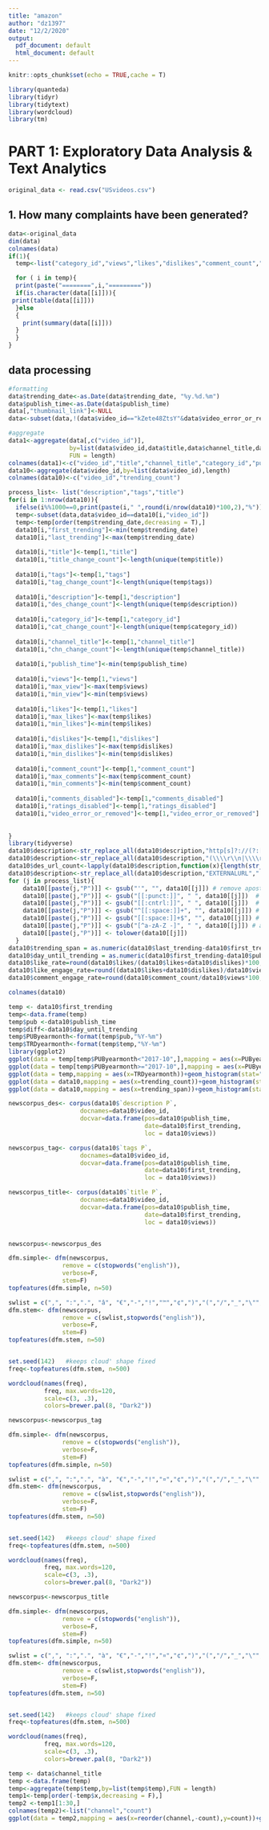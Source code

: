 ```yaml
---
title: "amazon"
author: "dz1397"
date: "12/2/2020"
output:
  pdf_document: default
  html_document: default
---
```


```r
knitr::opts_chunk$set(echo = TRUE,cache = T)
```


```r
library(quanteda)
library(tidyr)
library(tidytext)
library(wordcloud)
library(tm)
```



# PART 1: Exploratory Data Analysis & Text Analytics

```r
original_data <- read.csv("USvideos.csv")
```

## 1. How many complaints have been generated?

```r
data<-original_data
dim(data)
colnames(data)
if(1){
  temp<-list("category_id","views","likes","dislikes","comment_count","comments_disabled","ratings_disabled","video_error_or_removed")

  for ( i in temp){
  print(paste("========",i,"========="))
  if(is.character(data[[i]])){
 print(table(data[[i]]))
  }else
  {
    print(summary(data[[i]]))
  }
  }
}


```

## data processing

```r
#formatting
data$trending_date<-as.Date(data$trending_date, "%y.%d.%m")
data$publish_time<-as.Date(data$publish_time)
data[,"thumbnail_link"]<-NULL
data<-subset(data,!(data$video_id=="kZete48ZtsY"&data$video_error_or_removed=="True"))

#aggregate
data1<-aggregate(data[,c("video_id")],
                 by=list(data$video_id,data$title,data$channel_title,data$category_id,data$publish_time,data$tags,data$comments_disabled,data$ratings_disabled,data$video_error_or_removed,data$description,data$channel_title),
                 FUN = length)
colnames(data1)<-c("video_id","title","channel_title","category_id","publish_time","tags","comments_disabled","ratings_disabled","video_error_or_removed","description","channel_title","count")
data10<-aggregate(data$video_id,by=list(data$video_id),length)
colnames(data10)<-c("video_id","trending_count")

process_list<- list("description","tags","title")
for(i in 1:nrow(data10)){
  ifelse(i%%1000==0,print(paste(i," ",round(i/nrow(data10)*100,2),"%")),0)
  temp<-subset(data,data$video_id==data10[i,"video_id"])
  temp<-temp[order(temp$trending_date,decreasing = T),]
  data10[i,"first_trending"]<-min(temp$trending_date)
  data10[i,"last_trending"]<-max(temp$trending_date)
  
  data10[i,"title"]<-temp[1,"title"]
  data10[i,"title_change_count"]<-length(unique(temp$title))
  
  data10[i,"tags"]<-temp[1,"tags"]
  data10[i,"tag_change_count"]<-length(unique(temp$tags))
  
  data10[i,"description"]<-temp[1,"description"]
  data10[i,"des_change_count"]<-length(unique(temp$description))
  
  data10[i,"category_id"]<-temp[1,"category_id"]
  data10[i,"cat_change_count"]<-length(unique(temp$category_id))
  
  data10[i,"channel_title"]<-temp[1,"channel_title"]
  data10[i,"chn_change_count"]<-length(unique(temp$channel_title))
  
  data10[i,"publish_time"]<-min(temp$publish_time)
  
  data10[i,"views"]<-temp[1,"views"]
  data10[i,"max_view"]<-max(temp$views)
  data10[i,"min_view"]<-min(temp$views)
  
  data10[i,"likes"]<-temp[1,"likes"]
  data10[i,"max_likes"]<-max(temp$likes)
  data10[i,"min_likes"]<-min(temp$likes)
  
  data10[i,"dislikes"]<-temp[1,"dislikes"]
  data10[i,"max_dislikes"]<-max(temp$dislikes)
  data10[i,"min_dislikes"]<-min(temp$dislikes)
  
  data10[i,"comment_count"]<-temp[1,"comment_count"]
  data10[i,"max_comments"]<-max(temp$comment_count)
  data10[i,"min_comments"]<-min(temp$comment_count)
  
  data10[i,"comments_disabled"]<-temp[1,"comments_disabled"]
  data10[i,"ratings_disabled"]<-temp[1,"ratings_disabled"]
  data10[i,"video_error_or_removed"]<-temp[1,"video_error_or_removed"]
  
  
}
library(tidyverse)
data10$description<-str_replace_all(data10$description,"http[s]?://(?:[a-zA-Z]|[0-9]|[$-_@.&+]|[!*\\(\\),]|(?:%[0-9a-fA-F][0-9a-fA-F]))+","EXTERNALURL ")
data10$description<-str_replace_all(data10$description,"(\\\\r\\n|\\\\r|\\\\n)"," ")
data10$des_url_count<-lapply(data10$description,function(x){length(str_extract_all(x,"EXTERNALURL")[[1]])})
data10$description<-str_replace_all(data10$description,"EXTERNALURL"," ")
for (j in process_list){
    data10[[paste(j,"P")]] <- gsub("'", "", data10[[j]]) # remove apostrophes
    data10[[paste(j,"P")]] <- gsub("[[:punct:]]", " ", data10[[j]])  # replace punctuation with space
    data10[[paste(j,"P")]] <- gsub("[[:cntrl:]]", " ", data10[[j]])  # replace control characters with space
    data10[[paste(j,"P")]] <- gsub("^[[:space:]]+", "", data10[[j]]) # remove whitespace at beginning of documents
    data10[[paste(j,"P")]] <- gsub("[[:space:]]+$", "", data10[[j]]) # remove whitespace at end of documents
    data10[[paste(j,"P")]] <- gsub("[^a-zA-Z -]", " ", data10[[j]]) # allows only letters
    data10[[paste(j,"P")]] <- tolower(data10[[j]]) 
  }
data10$trending_span = as.numeric(data10$last_trending-data10$first_trending)
data10$day_until_trending = as.numeric(data10$first_trending-data10$publish_time)
data10$like_rate=round(data10$likes/(data10$likes+data10$dislikes)*100,2)
data10$like_engage_rate=round((data10$likes+data10$dislikes)/data10$views*100,2)
data10$comment_engage_rate=round(data10$comment_count/data10$views*100,2)
```



```r
colnames(data10)
```




```r
temp <- data10$first_trending
temp<-data.frame(temp)
temp$pub <-data10$publish_time
temp$diff<-data10$day_until_trending
temp$PUByearmonth<-format(temp$pub,"%Y-%m")
temp$TRDyearmonth<-format(temp$temp,"%Y-%m")
library(ggplot2)
ggplot(data = temp[temp$PUByearmonth<"2017-10",],mapping = aes(x=PUByearmonth))+geom_histogram(stat="count")+ theme(axis.text.x = element_text(angle = 90, hjust = 1))+ggtitle("first publish date (before 2017-10)")
ggplot(data = temp[temp$PUByearmonth>="2017-10",],mapping = aes(x=PUByearmonth))+geom_histogram(stat="count")+ theme(axis.text.x = element_text(angle = 90, hjust = 1))+ggtitle("first publish date (after 2017-10)(included)")
ggplot(data = temp,mapping = aes(x=TRDyearmonth))+geom_histogram(stat="count")+ theme(axis.text.x = element_text(angle = 90, hjust = 1))+ggtitle("first trending date")
ggplot(data = data10,mapping = aes(x=trending_count))+geom_histogram(stat="count")+ theme(axis.text.x = element_text(angle = 90, hjust = 1))+ggtitle("how many times on trending")
ggplot(data = data10,mapping = aes(x=trending_span))+geom_histogram(stat="count")+ theme(axis.text.x = element_text(angle = 90, hjust = 1))+ggtitle("how many days between first and last trending")
```




```r

newscorpus_des<- corpus(data10$`description P`,
                    docnames=data10$video_id,
                    docvar=data.frame(pos=data10$publish_time,
                                      date=data10$first_trending,
                                      loc = data10$views))

newscorpus_tag<- corpus(data10$`tags P`,
                    docnames=data10$video_id,
                    docvar=data.frame(pos=data10$publish_time,
                                      date=data10$first_trending,
                                      loc = data10$views))

newscorpus_title<- corpus(data10$`title P`,
                    docnames=data10$video_id,
                    docvar=data.frame(pos=data10$publish_time,
                                      date=data10$first_trending,
                                      loc = data10$views))



```



```r
newscorpus<-newscorpus_des

dfm.simple<- dfm(newscorpus, 
               remove = c(stopwords("english")), 
               verbose=F, 
               stem=F)
topfeatures(dfm.simple, n=50)

swlist = c(",", ":",".", "â", "€","-","!","™","¢",")","(","/","_","\"","s","?","º","\'","|","&","»","ë","ì","t","can","˜","¸","+","ð","ðÿ","¶","¡","linebreak","„","âž","°")
dfm.stem<- dfm(newscorpus, 
               remove = c(swlist,stopwords("english")), 
               verbose=F, 
               stem=F)
topfeatures(dfm.stem, n=50)


set.seed(142)   #keeps cloud' shape fixed
freq<-topfeatures(dfm.stem, n=500)

wordcloud(names(freq), 
          freq, max.words=120, 
          scale=c(3, .3), 
          colors=brewer.pal(8, "Dark2"))
```


```r
newscorpus<-newscorpus_tag

dfm.simple<- dfm(newscorpus, 
               remove = c(stopwords("english")), 
               verbose=F, 
               stem=F)
topfeatures(dfm.simple, n=50)

swlist = c("‚", ":",".", "à", "€","-","!","¤","¢",")","(","/","_","\"","s","?","º","\'","|","&","»","ë","ì","t","can","˜","¸","+","¥","=","¶","¡","linebreak","„","âž","°")
dfm.stem<- dfm(newscorpus, 
               remove = c(swlist,stopwords("english")), 
               verbose=F, 
               stem=F)
topfeatures(dfm.stem, n=50)


set.seed(142)   #keeps cloud' shape fixed
freq<-topfeatures(dfm.stem, n=500)

wordcloud(names(freq), 
          freq, max.words=120, 
          scale=c(3, .3), 
          colors=brewer.pal(8, "Dark2"))
```


```r
newscorpus<-newscorpus_title

dfm.simple<- dfm(newscorpus, 
               remove = c(stopwords("english")), 
               verbose=F, 
               stem=F)
topfeatures(dfm.simple, n=50)

swlist = c(",", ":",".", "à", "€","-","!","¤","¢",")","(","/","_","\"","ë","?","º","\'","|","&","[","]","ì","ðÿ","™","˜","¸","+","¥","=","¶","¡","â","„","©","$")
dfm.stem<- dfm(newscorpus, 
               remove = c(swlist,stopwords("english")), 
               verbose=F, 
               stem=F)
topfeatures(dfm.stem, n=50)


set.seed(142)   #keeps cloud' shape fixed
freq<-topfeatures(dfm.stem, n=500)

wordcloud(names(freq), 
          freq, max.words=120, 
          scale=c(3, .3), 
          colors=brewer.pal(8, "Dark2"))
```



```r
temp <- data$channel_title
temp <-data.frame(temp)
temp<-aggregate(temp$temp,by=list(temp$temp),FUN = length)
temp1<-temp[order(-temp$x,decreasing = F),]
temp2 <-temp1[1:30,]
colnames(temp2)<-list("channel","count")
ggplot(data = temp2,mapping = aes(x=reorder(channel,-count),y=count))+geom_bar(stat = "identity")+ theme(axis.text.x = element_text(angle = 90, hjust = 1))+ggtitle("channnel")

```
















